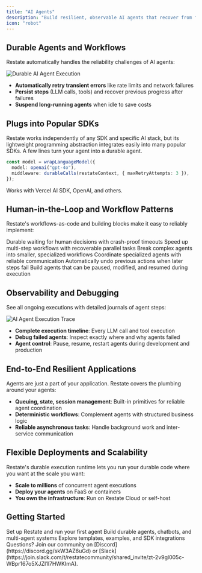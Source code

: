 ```yaml
---
title: "AI Agents"
description: "Build resilient, observable AI agents that recover from failures and handle complex multi-step tasks."
icon: "robot"
---
```


## Durable Agents and Workflows

Restate automatically handles the reliability challenges of AI agents:

<img src="/img/usecases/agents/durable-execution-animation-agents.gif" alt="Durable AI Agent Execution" />

- **Automatically retry transient errors** like rate limits and network failures
- **Persist steps** (LLM calls, tools) and recover previous progress after failures  
- **Suspend long-running agents** when idle to save costs

## Plugs into Popular SDKs

Restate works independently of any SDK and specific AI stack, but its lightweight programming abstraction integrates easily into many popular SDKs. A few lines turn your agent into a durable agent.

```typescript {"CODE_LOAD::ts/src/usecases/agents/weather-agent.ts#here"} 
const model = wrapLanguageModel({
  model: openai("gpt-4o"),
  middleware: durableCalls(restateContext, { maxRetryAttempts: 3 }),
});
```

Works with Vercel AI SDK, OpenAI, and others.

## Human-in-the-Loop and Workflow Patterns

Restate's workflows-as-code and building blocks make it easy to reliably implement:

<CardGroup cols={3}>
    <Card title="Human Approval" icon="user-check">
        Durable waiting for human decisions with crash-proof timeouts
    </Card>
    <Card title="Parallelization" icon="arrows-split-up-and-left">
        Speed up multi-step workflows with recoverable parallel tasks
    </Card>
    <Card title="Sub-workflows" icon="sitemap">
        Break complex agents into smaller, specialized workflows
    </Card>
    <Card title="Multi-agent Orchestration" icon="users-gear">
        Coordinate specialized agents with reliable communication
    </Card>
    <Card title="Compensation Patterns" icon="arrow-rotate-left">
        Automatically undo previous actions when later steps fail
    </Card>
    <Card title="Interruptible Agents" icon="hand" href="https://github.com/igalshilman/agent47/tree/main/packages/agent">
        Build agents that can be paused, modified, and resumed during execution
    </Card>
</CardGroup>

## Observability and Debugging

See all ongoing executions with detailed journals of agent steps:

<Frame>
<img src="/img/usecases/agents/observability.png" alt="AI Agent Execution Trace" />
</Frame>

- **Complete execution timeline**: Every LLM call and tool execution
- **Debug failed agents**: Inspect exactly where and why agents failed
- **Agent control**: Pause, resume, restart agents during development and production

## End-to-End Resilient Applications

Agents are just a part of your application. Restate covers the plumbing around your agents:

- **Queuing, state, session management**: Built-in primitives for reliable agent coordination
- **Deterministic workflows**: Complement agents with structured business logic  
- **Reliable asynchronous tasks**: Handle background work and inter-service communication

## Flexible Deployments and Scalability

Restate's durable execution runtime lets you run your durable code where you want at the scale you want:

- **Scale to millions** of concurrent agent executions
- **Deploy your agents** on FaaS or containers
- **You own the infrastructure**: Run on Restate Cloud or self-host

## Getting Started

<CardGroup cols={3}>
  <Card title="Quickstart" icon="rocket" href="/installation">
    Set up Restate and run your first agent
  </Card>
  <Card title="Hands-on Tutorial" icon="pen" href="/tour/ai-agents">
    Build durable agents, chatbots, and multi-agent systems
  </Card>
  <Card title="AI Examples" icon="code" href="https://github.com/restatedev/ai-examples">
    Explore templates, examples, and SDK integrations
  </Card>
</CardGroup>

<Info>
    Questions? Join our community on [Discord](https://discord.gg/skW3AZ6uGd) or [Slack](https://join.slack.com/t/restatecommunity/shared_invite/zt-2v9gl005c-WBpr167o5XJZI1l7HWKImA).
</Info>

